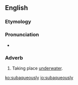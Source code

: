 ==English==

===Etymology===
{{suffix|subaqueous|ly|lang=en}}

===Pronunciation===
* {{IPA|sɜˈbeɪkwiəsli|lang=en}}

===Adverb===
{{en-adv|-}}

# Taking place [[underwater]].

[[ko:subaqueously]]
[[io:subaqueously]]